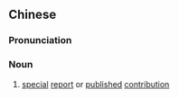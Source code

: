 ==Chinese==
{{zh-forms}}

===Pronunciation===
{{zh-pron
|m=tègǎo
|cat=n
}}

===Noun===
{{zh-noun}}

# [[special]] [[report]] or [[published]] [[contribution]]